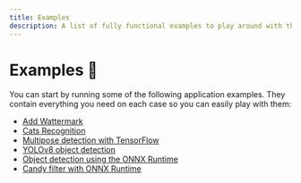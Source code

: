 ```yaml
---
title: Examples
description: A list of fully functional examples to play around with the Pipeless computer vision framework.
---
```


# Examples 🌟

You can start by running some of the following application examples. They contain everything you need on each case so you can easily play with them:

- [Add Wattermark](/v1/examples/wattermark)
- [Cats Recognition](/v1/examples/cats)
- [Multipose detection with TensorFlow](/v1/examples/tf-pose)
- [YOLOv8 object detection](/v1/examples/yolov8)
- [Object detection using the ONNX Runtime](/v1/examples/onnx-yolo)
- [Candy filter with ONNX Runtime](/v1/examples/onnx-candy)
